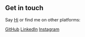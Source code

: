 ## Get in touch

Say [Hi](mailto:bredikhinkn@gmail.com) or find me on other platforms: 

[GitHub](https://github.com/kirillito) [LinkedIn](https://www.linkedin.com/in/bredikhinkn/) [Instagram](https://www.instagram.com/kirillitos/)
